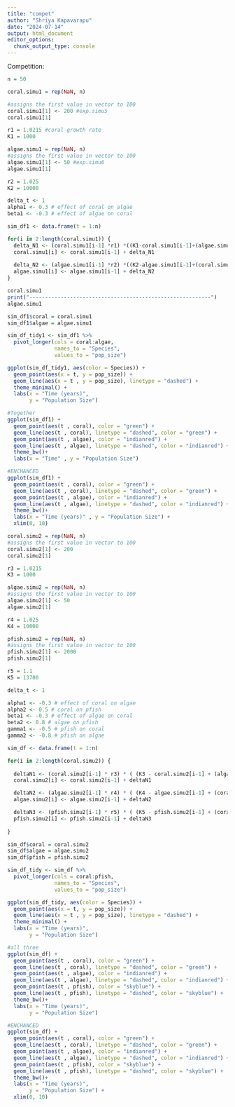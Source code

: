 ```yaml
---
title: "compet"
author: "Shriya Kapavarapu"
date: "2024-07-14"
output: html_document
editor_options: 
  chunk_output_type: console
---
```


Competition: 

```r
n = 50

coral.simu1 = rep(NaN, n)

#assigns the first value in vector to 100
coral.simu1[1] <- 200 #exp.simu5
coral.simu1[1]

r1 = 1.0215 #coral growth rate
K1 = 1000

algae.simu1 = rep(NaN, n)
#assigns the first value in vector to 100
algae.simu1[1] <- 50 #exp.simu6
algae.simu1[1]

r2 = 1.025
K2 = 10000
```

```r
delta_t <- 1
alpha1 <- 0.3 # effect of coral on algae
beta1 <- -0.3 # effect of algae on coral

sim_df1 <- data.frame(t = 1:n)

for(i in 2:length(coral.simu1)) {
  delta_N1 <- (coral.simu1[i-1] *r1) *((K1-coral.simu1[i-1]+(algae.simu1[i-1]*beta1))/ K1) * delta_t
  coral.simu1[i] <- coral.simu1[i-1] + delta_N1
  
  delta_N2 <- (algae.simu1[i-1] *r2) *((K2-algae.simu1[i-1]+(coral.simu1[i-1]*alpha1))/ K2) * delta_t
  algae.simu1[i] <- algae.simu1[i-1] + delta_N2
}

coral.simu1
print("----------------------------------------------------------")
algae.simu1

sim_df1$coral = coral.simu1
sim_df1$algae = algae.simu1

sim_df_tidy1 <- sim_df1 %>% 
  pivot_longer(cols = coral:algae,
               names_to = "Species",
               values_to = "pop_size")

ggplot(sim_df_tidy1, aes(color = Species)) +
  geom_point(aes(x = t, y = pop_size)) +
  geom_line(aes(x = t , y = pop_size), linetype = "dashed") + 
  theme_minimal() +
  labs(x = "Time (years)",
       y = "Population Size")

#Together
ggplot(sim_df1) +
  geom_point(aes(t , coral), color = "green") +
  geom_line(aes(t , coral), linetype = "dashed", color = "green") +
  geom_point(aes(t , algae), color = "indianred") +
  geom_line(aes(t , algae), linetype = "dashed", color = "indianred") +
  theme_bw()+
  labs(x = "Time" , y = "Population Size")

#ENCHANCED
ggplot(sim_df1) +
  geom_point(aes(t , coral), color = "green") +
  geom_line(aes(t , coral), linetype = "dashed", color = "green") +
  geom_point(aes(t , algae), color = "indianred") +
  geom_line(aes(t , algae), linetype = "dashed", color = "indianred") +
  theme_bw()+
  labs(x = "Time (years)" , y = "Population Size") +
  xlim(0, 10)

```
```r
coral.simu2 = rep(NaN, n)
#assigns the first value in vector to 100
coral.simu2[1] <- 200
coral.simu2[1]

r3 = 1.0215
K3 = 1000

algae.simu2 = rep(NaN, n)
#assigns the first value in vector to 100
algae.simu2[1] <- 50
algae.simu2[1]

r4 = 1.025
K4 = 10000

pfish.simu2 = rep(NaN, n)
#assigns the first value in vector to 100
pfish.simu2[1] <- 2000
pfish.simu2[1]

r5 = 1.1
K5 = 13700
```

```r
delta_t <- 1

alpha1 <- -0.3 # effect of coral on algae
alpha2 <- 0.5 # coral on pfish
beta1 <- -0.3 # effect of algae on coral
beta2 <- 0.8 # algae on pfish
gamma1 <- -0.5 # pfish on coral
gamma2 <- -0.8 # pfish on algae

sim_df <- data.frame(t = 1:n)

for(i in 2:length(coral.simu2)) {
  
  deltaN1 <- (coral.simu2[i-1] * r3) * ( (K3 - coral.simu2[i-1] + (algae.simu2 * beta1) + (pfish.simu2 * gamma2)) / K3) * delta_t
  coral.simu2[i] <- coral.simu2[i-1] + deltaN1

  deltaN2 <- (algae.simu2[i-1] * r4) * ( (K4 - algae.simu2[i-1] + (coral.simu2 * alpha1) + (pfish.simu2 * gamma1)) / K4) * delta_t
  algae.simu2[i] <- algae.simu2[i-1] + deltaN2

  deltaN3 <- (pfish.simu2[i-1] * r5) * ( (K5 - pfish.simu2[i-1] + (coral.simu2 * alpha2) + (algae.simu2 * beta2)) / K5) * delta_t
  pfish.simu2[i] <- pfish.simu2[i-1] + deltaN3
  
}

sim_df$coral = coral.simu2
sim_df$algae = algae.simu2
sim_df$pfish = pfish.simu2

sim_df_tidy <- sim_df %>% 
  pivot_longer(cols = coral:pfish,
               names_to = "Species",
               values_to = "pop_size")

ggplot(sim_df_tidy, aes(color = Species)) +
  geom_point(aes(x = t, y = pop_size)) +
  geom_line(aes(x = t , y = pop_size), linetype = "dashed") + 
  theme_minimal() +
  labs(x = "Time (years)",
       y = "Population Size")

#all three
ggplot(sim_df) +
  geom_point(aes(t , coral), color = "green") +
  geom_line(aes(t , coral), linetype = "dashed", color = "green") +
  geom_point(aes(t , algae), color = "indianred") +
  geom_line(aes(t , algae), linetype = "dashed", color = "indianred") +
  geom_point(aes(t , pfish), color = "skyblue") +
  geom_line(aes(t , pfish), linetype = "dashed", color = "skyblue") +
  theme_bw()+
  labs(x = "Time (years)",
       y = "Population Size")

#ENCHANCED
ggplot(sim_df) +
  geom_point(aes(t , coral), color = "green") +
  geom_line(aes(t , coral), linetype = "dashed", color = "green") +
  geom_point(aes(t , algae), color = "indianred") +
  geom_line(aes(t , algae), linetype = "dashed", color = "indianred") +
  geom_point(aes(t , pfish), color = "skyblue") +
  geom_line(aes(t , pfish), linetype = "dashed", color = "skyblue") +
  theme_bw()+
  labs(x = "Time (years)",
       y = "Population Size") +
  xlim(0, 10)

```



